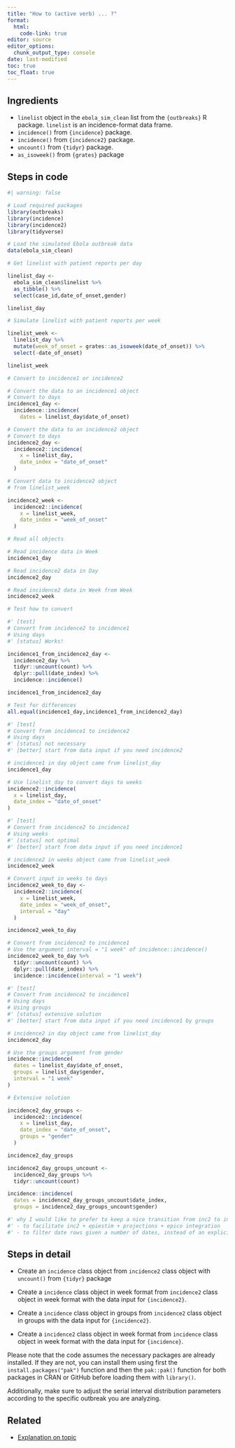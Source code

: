 ```yaml
---
title: "How to (active verb) ... ?"
format: 
  html:
    code-link: true
editor: source
editor_options: 
  chunk_output_type: console
date: last-modified
toc: true
toc_float: true
---
```


## Ingredients

- `linelist` object in the `ebola_sim_clean` list from the `{outbreaks}` R package. `linelist` is an incidence-format data frame.
- `incidence()` from `{incidence}` package.
- `incidence()` from `{incidence2}` package.
- `uncount()` from `{tidyr}` package.
- `as_isoweek()` from `{grates}` package

## Steps in code

```r
#| warning: false

# Load required packages
library(outbreaks)
library(incidence)
library(incidence2)
library(tidyverse)

# Load the simulated Ebola outbreak data
data(ebola_sim_clean)

# Get linelist with patient reports per day

linelist_day <- 
  ebola_sim_clean$linelist %>% 
  as_tibble() %>% 
  select(case_id,date_of_onset,gender)

linelist_day

# Simulate linelist with patient reports per week

linelist_week <- 
  linelist_day %>% 
  mutate(week_of_onset = grates::as_isoweek(date_of_onset)) %>% 
  select(-date_of_onset)

linelist_week

# Convert to incidence1 or incidence2

# Convert the data to an incidence1 object
# Convert to days
incidence1_day <- 
  incidence::incidence(
    dates = linelist_day$date_of_onset)

# Convert the data to an incidence2 object
# Convert to days
incidence2_day <- 
  incidence2::incidence(
    x = linelist_day, 
    date_index = "date_of_onset"
  )

# Convert data to incidence2 object
# from linelist_week

incidence2_week <- 
  incidence2::incidence(
    x = linelist_week,
    date_index = "week_of_onset"
  )

# Read all objects

# Read incidence data in Week
incidence1_day

# Read incidence2 data in Day
incidence2_day

# Read incidence2 data in Week from Week
incidence2_week

# Test how to convert

#' [test]
# Convert from incidence2 to incidence1
# Using days
#' [status] Works!

incidence1_from_incidence2_day <- 
  incidence2_day %>% 
  tidyr::uncount(count) %>% 
  dplyr::pull(date_index) %>% 
  incidence::incidence()

incidence1_from_incidence2_day

# Test for differences
all.equal(incidence1_day,incidence1_from_incidence2_day)

#' [test]
# Convert from incidence1 to incidence2
# Using days
#' [status] not necessary
#' [better] start from data input if you need incidence2

# incidence1 in day object came from linelist_day
incidence1_day

# Use linelist_day to convert days to weeks
incidence2::incidence(
  x = linelist_day,
  date_index = "date_of_onset"
)

#' [test]
# Convert from incidence2 to incidence1
# Using weeks
#' [status] not optimal
#' [better] start from data input if you need incidence1

# incidence2 in weeks object came from linelist_week
incidence2_week

# Convert input in weeks to days
incidence2_week_to_day <- 
  incidence2::incidence(
    x = linelist_week,
    date_index = "week_of_onset",
    interval = "day"
  )

incidence2_week_to_day

# Convert from incidence2 to incidence1
# Use the argument interval = "1 week" of incidence::incidence()
incidence2_week_to_day %>% 
  tidyr::uncount(count) %>% 
  dplyr::pull(date_index) %>% 
  incidence::incidence(interval = "1 week")

#' [test]
# Convert from incidence2 to incidence1
# Using days
# Using groups
#' [status] extensive solution
#' [better] start from data input if you need incidence1 by groups

# incidence2 in day object came from linelist_day 
incidence2_day

# Use the groups argument from gender
incidence::incidence(
  dates = linelist_day$date_of_onset,
  groups = linelist_day$gender,
  interval = "1 week"
)

# Extensive solution

incidence2_day_groups <- 
  incidence2::incidence(
    x = linelist_day,
    date_index = "date_of_onset",
    groups = "gender"
  )

incidence2_day_groups

incidence2_day_groups_uncount <- 
  incidence2_day_groups %>% 
  tidyr::uncount(count)

incidence::incidence(
  dates = incidence2_day_groups_uncount$date_index,
  groups = incidence2_day_groups_uncount$gender)

#' why I would like to prefer to keep a nice transition from inc2 to inc1
#' - to facilitate inc2 + epiestim + projections + epico integration
#' - to filter date rows given a number of dates, instead of an explicit range of dates. (is this the best way to do it?)
```

## Steps in detail

<!-- reduce length of strings with a large language model like chatgpt -->

- Create an `incidence` class object from `incidence2` class object with `uncount()` from `{tidyr}` package

- Create a `incidence` class object in week format from `incidence2` class object in week format with the data input for `{incidence2}`.

- Create a `incidence` class object in groups from `incidence2` class object in groups with the data input for `{incidence2}`.

- Create a `incidence2` class object in week format from `incidence` class object in week format with the data input for `{incidence}`.

<!-- must: keep to warn users on how to install packages -->

Please note that the code assumes the necessary packages are already installed. If they are not, you can install them using first the `install.packages("pak")` function and then the `pak::pak()` function for both packages in CRAN or GitHub before loading them with `library()`. 

<!-- optional: erase if no assumed distribution is needed -->

Additionally, make sure to adjust the serial interval distribution parameters according to the specific outbreak you are analyzing.

## Related

- [Explanation on topic](link)
